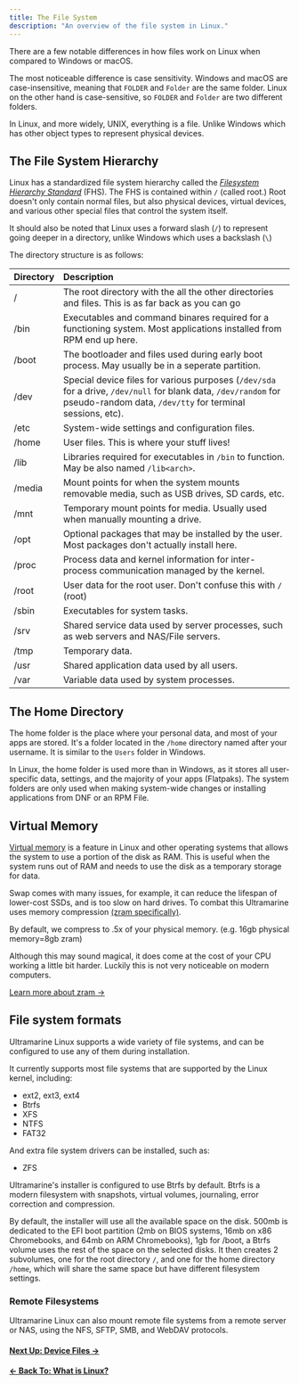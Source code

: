 ```yaml
---
title: The File System
description: "An overview of the file system in Linux."
---
```



There are a few notable differences in how files work on Linux when compared to Windows or macOS.

The most noticeable difference is case sensitivity. Windows and macOS are case-insensitive, meaning that `FOLDER` and `Folder` are the same folder. Linux on the other hand is case-sensitive, so `FOLDER` and `Folder` are two different folders.

In Linux, and more widely, UNIX, everything is a file. Unlike Windows which has other object types to represent physical devices.

## The File System Hierarchy

Linux has a standardized file system hierarchy called the [*Filesystem Hierarchy Standard*](https://en.wikipedia.org/wiki/Filesystem_Hierarchy_Standard) (FHS). The FHS is contained within `/` (called root.) Root doesn't only contain normal files, but also physical devices, virtual devices, and various other special files that control the system itself.

It should also be noted that Linux uses a forward slash (`/`) to represent going deeper in a directory, unlike Windows which uses a backslash (`\`)

The directory structure is as follows:

| Directory | Description                                                                                                                                                                  |
| :-------- | :--------------------------------------------------------------------------------------------------------------------------------------------------------------------------- |
| /         | The root directory with the all the other directories and files. This is as far back as you can go                                                                           |
| /bin      | Executables and command binares required for a functioning system. Most applications installed from RPM end up here.                                                         |
| /boot     | The bootloader and files used during early boot process. May usually be in a seperate partition.                                                                             |
| /dev      | Special device files for various purposes (`/dev/sda` for a drive, `/dev/null` for blank data, `/dev/random` for pseudo-random data, `/dev/tty` for terminal sessions, etc). |
| /etc      | System-wide settings and configuration files.                                                                                                                                |
| /home     | User files. This is where your stuff lives!                                                                                                                                  |
| /lib      | Libraries required for executables in `/bin` to function. May be also named `/lib<arch>`.                                                                                    |
| /media    | Mount points for when the system mounts removable media, such as USB drives, SD cards, etc.                                                                                  |
| /mnt      | Temporary mount points for media. Usually used when manually mounting a drive.                                                                                               |
| /opt      | Optional packages that may be installed by the user. Most packages don't actually install here.                                                                              |
| /proc     | Process data and kernel information for inter-process communication managed by the kernel.                                                                                   |
| /root     | User data for the root user. Don't confuse this with `/` (root)                                                                                                              |
| /sbin     | Executables for system tasks.                                                                                                                                                |
| /srv      | Shared service data used by server processes, such as web servers and NAS/File servers.                                                                                      |
| /tmp      | Temporary data.                                                                                                                                                              |
| /usr      | Shared application data used by all users.                                                                                                                                   |
| /var      | Variable data used by system processes.                                                                                                                                      |

## The Home Directory

The home folder is the place where your personal data, and most of your apps are stored. It's a folder located in the `/home` directory named after your username. It is similar to the `Users` folder in Windows.

In Linux, the home folder is used more than in Windows, as it stores all user-specific data, settings, and the majority of your apps (Flatpaks). The system folders are only used when making system-wide changes or installing applications from DNF or an RPM File.

## Virtual Memory

[Virtual memory](https://en.wikipedia.org/wiki/Virtual_memory) is a feature in Linux and other operating systems that allows the system to use a portion of the disk as RAM. This is useful when the system runs out of RAM and needs to use the disk as a temporary storage for data.

Swap comes with many issues, for example, it can reduce the lifespan of lower-cost SSDs, and is too slow on hard drives. To combat this Ultramarine uses memory compression [(zram specifically)](https://en.wikipedia.org/wiki/Zram).

By default, we compress to .5x of your physical memory. (e.g. 16gb physical memory=8gb zram)

Although this may sound magical, it does come at the cost of your CPU working a little bit harder. Luckily this is not very noticeable on modern computers.

[Learn more about zram →](https://en.wikipedia.org/wiki/Zram)

## File system formats

Ultramarine Linux supports a wide variety of file systems, and can be configured to use any of them during installation.

It currently supports most file systems that are supported by the Linux kernel, including:

- ext2, ext3, ext4
- Btrfs
- XFS
- NTFS
- FAT32

And extra file system drivers can be installed, such as:

- ZFS

Ultramarine's installer is configured to use Btrfs by default. Btrfs is a modern filesystem with snapshots, virtual volumes, journaling, error correction and compression.

By default, the installer will use all the available space on the disk. 500mb is dedicated to the EFI boot partition (2mb on BIOS systems, 16mb on x86 Chromebooks, and 64mb on ARM Chromebooks), 1gb for /boot, a Btrfs volume uses the rest of the space on the selected disks.
It then creates 2 subvolumes, one for the root directory `/`, and one for the home directory `/home`, which will share the same space but have different filesystem settings.

### Remote Filesystems

Ultramarine Linux can also mount remote file systems from a remote server or NAS, using the NFS, SFTP, SMB, and WebDAV protocols.

#### [Next Up: Device Files →](../linux/devicefiles)

#### [← Back To: What is Linux?](../linux/overview)
